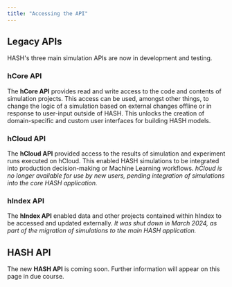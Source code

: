 ```yaml
---
title: "Accessing the API"
---
```


## Legacy APIs

HASH's three main simulation APIs are now in development and testing.

### hCore API

The **hCore API** provides read and write access to the code and contents of simulation projects. This access can be used, amongst other things, to change the logic of a simulation based on external changes offline or in response to user-input outside of HASH. This unlocks the creation of domain-specific and custom user interfaces for building HASH models.

### hCloud API

The **hCloud API** provided access to the results of simulation and experiment runs executed on hCloud. This enabled HASH simulations to be integrated into production decision-making or Machine Learning workflows. _hCloud is no longer available for use by new users, pending integration of simulations into the core HASH application._

### hIndex API

The **hIndex API** enabled data and other projects contained within hIndex to be accessed and updated externally. _It was shut down in March 2024, as part of the migration of simulations to the main HASH application._

## HASH API

The new **HASH API** is coming soon. Further information will appear on this page in due course.
